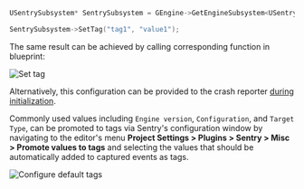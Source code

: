 ```cpp
USentrySubsystem* SentrySubsystem = GEngine->GetEngineSubsystem<USentrySubsystem>();

SentrySubsystem->SetTag("tag1", "value1");
```

The same result can be achieved by calling corresponding function in blueprint:

![Set tag](unreal_set_tag.png)

Alternatively, this configuration can be provided to the crash reporter [during initialization](/platforms/unreal/configuration/setup-crashreporter/#configure-attributes).

Commonly used values including `Engine version`, `Configuration`, and `Target Type`, can be promoted to tags via Sentry's configuration window by navigating to the editor's menu **Project Settings > Plugins > Sentry > Misc > Promote values to tags** and selecting the values that should be automatically added to captured events as tags.

![Configure default tags](unreal_tags_setting.png)
